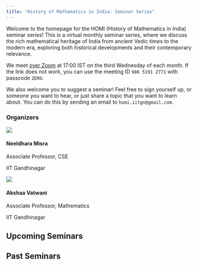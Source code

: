 ```yaml
---
title: "History of Mathematics in India: Seminar Series"
---
```



Welcome to the homepage for the HOMI (History of Mathematics in India) seminar series! This is a virtual monthly seminar series, where we discuss the rich mathematical heritage of India from ancient Vedic times to the modern era, exploring both historical developments and their contemporary relevance.

::: {.callout}
<i class="fa-regular fa-calendar"></i> We meet [over Zoom](https://iitgn-ac-in.zoom.us/j/98651912771?pwd=IiOVTraKRIKgbaqLb0c0wTLe4CavJu.1) at 17:00 IST on the third Wednesday of each month. If the link does not work, you can use the meeting ID `986 5191 2771` with passcode `ZERO`.
:::

We also welcome you to suggest a seminar! Feel free to sign yourself up, or someone you want to hear, or just share a topic that you want to learn about. You can do this by sending an email to `homi.iitgn@gmail.com`.

### Organizers

::: {.organizer-grid}

::: {.organizer}
![](images/organizer-1.jpg)

::: {.organizer-info}
#### Neeldhara Misra
Associate Professor, CSE

IIT Gandhinagar
:::
:::

::: {.organizer}
![](images/organizer-2.jpg)

::: {.organizer-info}
#### Akshaa Vatwani
Associate Professor, Mathematics

IIT Gandhinagar
:::
:::

:::

::: {.panel-tabset}

## Upcoming Seminars

:::{#upcoming}
:::

## Past Seminars

:::{#past}
:::

:::
